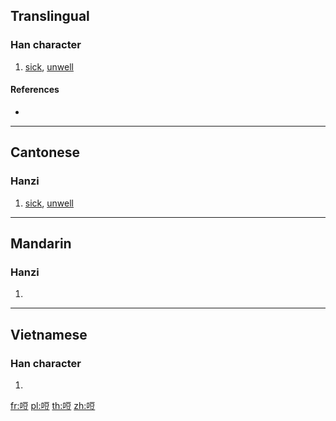{{character info/new}}
==Translingual==

===Han character===
{{Han char|rn=30|rad=口|as=07|sn=10|four=|canj=RMRT|ids=⿰口豆}}

# {{lb|mul|Cantonese}} [[sick]], [[unwell]]

====References====
* {{Han ref|kx=0190.050|dkj=03638|hdz=10627.030|uh=54E3|ud=21731}}

----

==Cantonese==

===Hanzi===
{{yue-hanzi|jyut=dau6|y=dau6}}

# [[sick]], [[unwell]]

----

==Mandarin==

===Hanzi===
{{cmn-hanzi|pin=[[pǒu]] ([[pou3]])|wg=p'ou<sup>3</sup>}}

# {{defn|lang=cmn|sort=口07}}

----

==Vietnamese==

===Han character===
{{vi-hantu|[[nhạu]]|rs=口07}}

# {{defn|lang=vi|sort=口07}}

[[fr:哣]]
[[pl:哣]]
[[th:哣]]
[[zh:哣]]